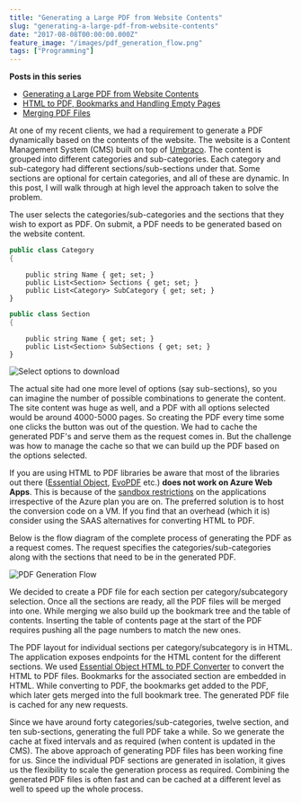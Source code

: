 ```yaml
---
title: "Generating a Large PDF from Website Contents"
slug: "generating-a-large-pdf-from-website-contents"
date: "2017-08-08T00:00:00.000Z"
feature_image: "/images/pdf_generation_flow.png"
tags: ["Programming"]
---
```


**Posts in this series**

*   [Generating a Large PDF from Website Contents](/posts/generating-a-large-pdf-from-website-contents/)
*   [HTML to PDF, Bookmarks and Handling Empty Pages](/posts/generating-a-large-pdf-from-website-contents-part-ii/)
*   [Merging PDF Files](/posts/generating-a-large-pdf-from-website-contents-part-iii/)

At one of my recent clients, we had a requirement to generate a PDF dynamically based on the contents of the website. The website is a Content Management System (CMS) built on top of [Umbraco](https://umbraco.com/). The content is grouped into different categories and sub-categories. Each category and sub-category had different sections/sub-sections under that. Some sections are optional for certain categories, and all of these are dynamic. In this post, I will walk through at high level the approach taken to solve the problem.

The user selects the categories/sub-categories and the sections that they wish to export as PDF. On submit, a PDF needs to be generated based on the website content.

```csharp
public class Category
{
```
        public string Name { get; set; }
        public List<Section> Sections { get; set; }
        public List<Category> SubCategory { get; set; }
    }
    
```csharp
public class Section
{
```
        public string Name { get; set; }
        public List<Section> SubSections { get; set; }
    }
    

![Select options to download](/images/pdf_generation.png)

The actual site had one more level of options (say sub-sections), so you can imagine the number of possible combinations to generate the content. The site content was huge as well, and a PDF with all options selected would be around 4000-5000 pages. So creating the PDF every time some one clicks the button was out of the question. We had to cache the generated PDF's and serve them as the request comes in. But the challenge was how to manage the cache so that we can build up the PDF based on the options selected.

If you are using HTML to PDF libraries be aware that most of the libraries out there ([Essential Object](https://www.essentialobjects.com/Products/EOPdf/Default.aspx), [EvoPDF](http://www.evopdf.com/) etc.) **does not work on Azure Web Apps**. This is because of the [sandbox restrictions](https://github.com/projectkudu/kudu/wiki/Azure-Web-App-sandbox#pdf-generation-from-html) on the applications irrespective of the Azure plan you are on. The preferred solution is to host the conversion code on a VM. If you find that an overhead (which it is) consider using the SAAS alternatives for converting HTML to PDF.

Below is the flow diagram of the complete process of generating the PDF as a request comes. The request specifies the categories/sub-categories along with the sections that need to be in the generated PDF.

![PDF Generation Flow](/images/pdf_generation_flow.png)

We decided to create a PDF file for each section per category/subcategory selection. Once all the sections are ready, all the PDF files will be merged into one. While merging we also build up the bookmark tree and the table of contents. Inserting the table of contents page at the start of the PDF requires pushing all the page numbers to match the new ones.

The PDF layout for individual sections per category/subcategory is in HTML. The application exposes endpoints for the HTML content for the different sections. We used [Essential Object HTML to PDF Converter](https://www.essentialobjects.com/Products/EOPdf/Default.aspx) to convert the HTML to PDF files. Bookmarks for the associated section are embedded in HTML. While converting to PDF, the bookmarks get added to the PDF, which later gets merged into the full bookmark tree. The generated PDF file is cached for any new requests.

Since we have around forty categories/sub-categories, twelve section, and ten sub-sections, generating the full PDF take a while. So we generate the cache at fixed intervals and as required (when content is updated in the CMS). The above approach of generating PDF files has been working fine for us. Since the individual PDF sections are generated in isolation, it gives us the flexibility to scale the generation process as required. Combining the generated PDF files is often fast and can be cached at a different level as well to speed up the whole process.